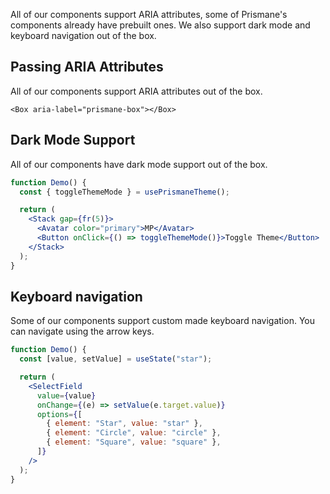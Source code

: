 All of our components support ARIA attributes, some of Prismane's components already have prebuilt ones. We also support dark mode and keyboard navigation out of the box.

## Passing ARIA Attributes

All of our components support ARIA attributes out of the box.

```tsx
<Box aria-label="prismane-box"></Box>
```

## Dark Mode Support

All of our components have dark mode support out of the box.

```jsx
function Demo() {
  const { toggleThemeMode } = usePrismaneTheme();

  return (
    <Stack gap={fr(5)}>
      <Avatar color="primary">MP</Avatar>
      <Button onClick={() => toggleThemeMode()}>Toggle Theme</Button>
    </Stack>
  );
}
```

## Keyboard navigation

Some of our components support custom made keyboard navigation. You can navigate using the arrow keys.

```jsx
function Demo() {
  const [value, setValue] = useState("star");

  return (
    <SelectField
      value={value}
      onChange={(e) => setValue(e.target.value)}
      options={[
        { element: "Star", value: "star" },
        { element: "Circle", value: "circle" },
        { element: "Square", value: "square" },
      ]}
    />
  );
}
```
